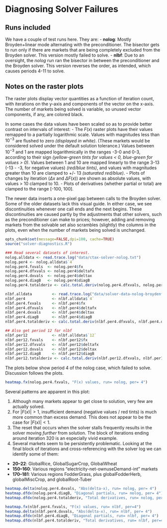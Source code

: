 Diagnosing Solver Failures
========================================================

## Runs included
We have a couple of test runs here.  They are:
- **nolog**: Mostly Broyden+linear mode alternating with the preconditioner.  The bisector gets to run only if there are markets that are being completely excluded from the Broyden solver. This version mostly failed to solve.
- **nlbf**:  Due to an oversight, the *nolog* run ran the bisector in between the preconditioner and the Broyden solver.  This version reverses the order, as intended, which causes periods 4-11 to solve.

## Notes on the raster plots
The raster plots display vector quantities as a function of iteration count, with iterations on the y-axis and components of the vector on the x-axis.  The number of markets being solved is variable, so unused vector components, if any, are colored black.

In some cases the data values have been scaled so as to provide better contrast on intervals of interest:
- The $F(x)$ raster plots have their values remapped to a partially logarithmic scale.  Values with magnitudes less than $10^{-3}$ are flushed to zero *(displayed in white)*.  (These markets would be considered solved under the default solution tolerance.)  Values between $10^{-3}$ and 1 are mapped logarithmically in the ranges -3-0 and 0-3, according to their sign *(yellow-green tints for values < 0, blue-green for values > 0)*.  Values between 1 and 10 are mapped linearly to the range 3-13 (-13 - -3, for negative values) *(red/blue tints)*, and values with magnitudes greater than 10 are clamped to +/- 13 *(saturated red/blue)*.
- Plots of changes by iteration ($\Delta x$ and $\Delta F(x)$) are shown as absolute values, with values > 10 clamped to 10.
- Plots of derivatives (whether partial or total) are clamped to the range [-100, 100].

The newer data inserts a one-pixel gap between calls to the Broyden solver.  Some of the older datasets lack this visual guide.  In either case, we see discontinuities whenever one call ends and the next begins.  These discontinuities are caused partly by the adjustments that other solvers, such as the preconditioner can make to prices; however, adding and removing markets from the solvable set also scrambles (slightly) the columns in the plots, even when the number of markets being solved is unchanged.

```r
opts_chunk$set(message=FALSE,dpi=100, cache=TRUE)
source("solver-diagnostics.R")
```

```r
### Read several datasets of interest.
nolog.alldata <- read.trace.log("data/ctax-solver-nolog.txt")
nolog.per4 <- nolog.alldata$`4`
nolog.per4.fxvals  <- nolog.per4$fx
nolog.per4.dfxvals <- nolog.per4$deltafx
nolog.per4.dxvals  <- nolog.per4$deltax
nolog.per4.diagB   <- nolog.per4$diagB
nolog.per4.totalderiv <- calc.total.deriv(nolog.per4.dfxvals, nolog.per4.dxvals)

nlbf.alldata         <- read.trace.log("data/solver-data-nolog-broydenfirst.txt")
nlbf.per4            <- nlbf.alldata$`4`
nlbf.per4.fxvals     <- nlbf.per4$fx
nlbf.per4.dfxvals    <- nlbf.per4$deltafx
nlbf.per4.dxvals     <- nlbf.per4$deltax
nlbf.per4.diagB      <- nlbf.per4$diagB
nlbf.per4.totalderiv <- calc.total.deriv(nlbf.per4.dfxvals, nlbf.per4.dxvals)

## Also get period 12 for nlbf
nlbf.per12           <- nlbf.alldata$`12`
nlbf.per12.fxvals    <- nlbf.per12$fx
nlbf.per12.dfxvals   <- nlbf.per12$deltafx
nlbf.per12.dxvals    <- nlbf.per12$deltax
nlbf.per12.diagB     <- nlbf.per12$diagB
nlbf.per12.totalderiv <- calc.total.deriv(nlbf.per12.dfxvals, nlbf.per12.dxvals)
```

The plots below show period 4 of the nolog case, which failed to solve.  Discussion follows the plots.

```r
heatmap.fx(nolog.per4.fxvals, "F(x) values, run= nolog, per= 4")
```

Several patterns are apparent in this plot:

1. Although many markets appear to get close to solution, very few are actually solved.
2. For $|F(x)|>1$, insufficient demand (negative values / red tints) is much more common than excess demand.  This does not appear to be the case for $|F(x)|<1$.  
3. The reset that occurs when the solver stalls frequently results in the solver moving *further* from solution.  The block of iterations ending around iteration 320 is an especially vivid example.
4. Several markets seem to be persistently problematic.  Looking at the final block of iterations and cross-referencing with the solver log we can identify some of them:
  + **20--22**: GlobalRice, GlobalSugarCrop, GlobalWheat
  + **150--160**: Various regions "electricity-net-ownuseDemand-int" markets
  + **170--181**: Various regions FodderGrass, plus globalFodderHerb, globalMiscCrop, and globalRoot-Tuber

```r
heatmap.delta(nolog.per4.dxvals, "Abs(delta-x), run= nolog, per= 4")
heatmap.dfdx(nolog.per4.diagB, "Diagonal partials, run= nolog, per= 4")
heatmap.dfdx(nolog.per4.totalderiv, "Total derivatives, run= nolog, per= 4")
```



```r
heatmap.fx(nlbf.per4.fxvals, "F(x) values, run= nlbf, per=4")
heatmap.delta(nlbf.per4.dxvals, "Abs(delta-x), run= nlbf, per= 4")
heatmap.dfdx(nlbf.per4.diagB, "Diagonal partials, run= nlbf, per= 4")
heatmap.dfdx(nlbf.per4.totalderiv, "Total derivatives, run= nlbf, per=4")
```

